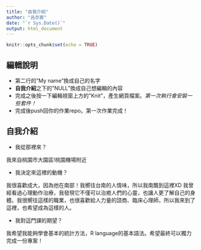 ```yaml
---
title: "自我介紹"
author: "呂亦宸"
date: "`r Sys.Date()`"
output: html_document
---
```


```r
knitr::opts_chunk$set(echo = TRUE)
```

## 編輯說明

- 第二行的"My name"換成自己的名字
- **自我介紹**之下的"NULL"換成自己想編輯的內容
- 完成之後按一下編輯視窗上方的"Knit"，產生網頁檔案。*第一次執行會安裝一些套件！*
- 完成後push回你的作業repo。第一次作業完成！

## 自我介紹

- 我從那裡來？ 

我來自桃園市大園區!桃園機場附近

- 我決定來這裡的動機？

我很喜歡成大，因為他在南部！我嚮往台南的人情味，所以我南飄到這裡XD 我曾經看過心理動作治療，我發現它不僅可以治癒人們的心靈，也讓人更了解自己的身體。我很嚮往這樣的職業，也很喜歡給人力量的諮商、臨床心理師，所以我來到了這裡，也希望成為這樣的人。

- 我對這門課的期望？

我希望我能夠學會基本的統計方法，R language的基本語法。希望最終可以獨力完成一份專案！

